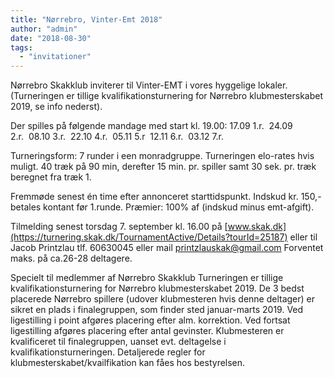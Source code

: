 ```yaml
---
title: "Nørrebro, Vinter-Emt 2018"
author: "admin"
date: "2018-08-30"
tags: 
  - "invitationer"
---
```


Nørrebro Skakklub inviterer til Vinter-EMT i vores hyggelige lokaler. (Turneringen er tillige kvalifikationsturnering for Nørrebro klubmesterskabet 2019, se info nederst).

Der spilles på følgende mandage med start kl. 19.00: 17.09 1.r.  24.09 2.r.  08.10 3.r.  22.10 4.r.  05.11 5.r  12.11 6.r.  03.12 7.r.

Turneringsform: 7 runder i een monradgruppe. Turneringen elo-rates hvis muligt. 40 træk på 90 min, derefter 15 min. pr. spiller samt 30 sek. pr. træk beregnet fra træk 1.

Fremmøde senest én time efter annonceret starttidspunkt. Indskud kr. 150,- betales kontant før 1.runde. Præmier: 100% af (indskud minus emt-afgift).

Tilmelding senest torsdag 7. september kl. 16.00 på [www.skak.dk](https://turnering.skak.dk/TournamentActive/Details?tourId=25187) eller til Jacob Printzlau tlf. 60630045 eller mail printzlauskak@gmail.com Forventet maks. på ca.26-28 deltagere.

Specielt til medlemmer af Nørrebro Skakklub Turneringen er tillige kvalifikationsturnering for Nørrebro klubmesterskabet 2019. De 3 bedst placerede Nørrebro spillere (udover klubmesteren hvis denne deltager) er sikret en plads i finalegruppen, som finder sted januar-marts 2019. Ved ligestilling i point afgøres placering efter alm. korrektion. Ved fortsat ligestilling afgøres placering efter antal gevinster. Klubmesteren er kvalificeret til finalegruppen, uanset evt. deltagelse i kvalifikationsturneringen. Detaljerede regler for klubmesterskabet/kvailfikation kan fåes hos bestyrelsen.
